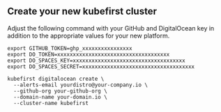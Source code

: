
## Create your new kubefirst cluster

Adjust the following command with your GitHub and DigitalOcean key in addition to the appropriate values for your new platform.

```shell
export GITHUB_TOKEN=ghp_xxxxxxxxxxxxxxxx
export DO_TOKEN=xxxxxxxxxxxxxxxxxxxxxxxxxxxxxxxxxxxx
export DO_SPACES_KEY=xxxxxxxxxxxxxxxxxxxxxxxxxxxxxxxxxxxx
export DO_SPACES_SECRET=xxxxxxxxxxxxxxxxxxxxxxxxxxxxxxxxxxxx

kubefirst digitalocean create \
  --alerts-email yourdistro@your-company.io \
  --github-org your-github-org \
  --domain-name your-domain.io \
  --cluster-name kubefirst
```

<CloudflareDNS />


